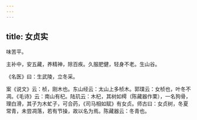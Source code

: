 ```yaml
---
---
---
```

title: 女贞实
---



味苦平。

主补中，安五藏，养精神，除百疾。久服肥健，轻身不老。生山谷。

《名医》曰：生武陵，立冬采。

案《说文》云：桢，刚木也。东山经云：太山上多桢木。郭璞云：女桢也，叶冬不凋。《毛诗》云：南山有杞。陆玑云：木杞，其树如樗（陈藏器作栗），一名狗骨，理白滑，其子为木虻子，可合药，《司马相如赋》有女贞。师古曰：女贞树，冬夏常青，未尝凋落，若有节操，故以名为焉。陈藏器云：冬青也。